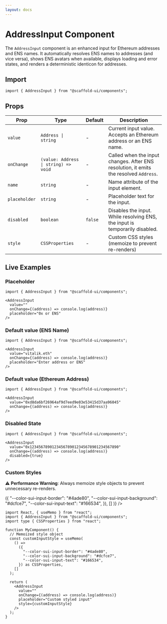 ```yaml
---
layout: docs
---
```



# AddressInput Component

The `AddressInput` component is an enhanced input for Ethereum addresses and ENS names. It automatically resolves ENS names to addresses (and vice versa), shows ENS avatars when available, displays loading and error states, and renders a deterministic identicon for addresses.

## Import

```tsx
import { AddressInput } from "@scaffold-ui/components";
```

## Props

| Prop          | Type                                 | Default | Description                                                                           |
| ------------- | ------------------------------------ | ------- | ------------------------------------------------------------------------------------- |
| `value`       | `Address \| string`                  | -       | Current input value. Accepts an Ethereum address or an ENS name.                      |
| `onChange`    | `(value: Address \| string) => void` | -       | Called when the input changes. After ENS resolution, it emits the resolved `Address`. |
| `name`        | `string`                             | -       | Name attribute of the input element.                                                  |
| `placeholder` | `string`                             | -       | Placeholder text for the input.                                                       |
| `disabled`    | `boolean`                            | `false` | Disables the input. While resolving ENS, the input is temporarily disabled.           |
| `style`       | `CSSProperties`                      | -       | Custom CSS styles (memoize to prevent re-renders)                                     |

## Live Examples

### Placeholder

<DocsProvider>
  <AddressInputExample placeholder="0x or ENS" />
</DocsProvider>

```tsx
import { AddressInput } from "@scaffold-ui/components";

<AddressInput
  value=""
  onChange={(address) => console.log(address)}
  placeholder="0x or ENS"
/>
```

### Default value (ENS Name)

<DocsProvider>
  <AddressInputExample
    initialValue="vitalik.eth"
    placeholder="Enter address or ENS"
  />
</DocsProvider>

```tsx
import { AddressInput } from "@scaffold-ui/components";

<AddressInput
  value="vitalik.eth"
  onChange={(address) => console.log(address)}
  placeholder="Enter address or ENS"
/>
```

### Default value (Ethereum Address)

<DocsProvider>
  <AddressInputExample initialValue="0xd8da6bf26964af9d7eed9e03e53415d37aa96045" />
</DocsProvider>

```tsx
import { AddressInput } from "@scaffold-ui/components";

<AddressInput
  value="0xd8da6bf26964af9d7eed9e03e53415d37aa96045"
  onChange={(address) => console.log(address)}
/>
```

### Disabled State

<DocsProvider>
  <AddressInputExample
    initialValue="0x1234567890123456789012345678901234567890"
    disabled={true}
  />
</DocsProvider>

```tsx
import { AddressInput } from "@scaffold-ui/components";

<AddressInput
  value="0x1234567890123456789012345678901234567890"
  onChange={(address) => console.log(address)}
  disabled={true}
/>
```

### Custom Styles

⚠️ **Performance Warning**: Always memoize style objects to prevent unnecessary re-renders.

<DocsProvider>
  <AddressInputExample
    placeholder="Custom styled input"
    style={useMemo(
      () => ({
        "--color-sui-input-border": "#4ade80",
        "--color-sui-input-background": "#dcfce7",
        "--color-sui-input-text": "#166534",
      }),
      []
    )}
  />
</DocsProvider>

```tsx
import React, { useMemo } from "react";
import { AddressInput } from "@scaffold-ui/components";
import type { CSSProperties } from "react";

function MyComponent() {
  // Memoized style object
  const customInputStyle = useMemo(
    () =>
      ({
        "--color-sui-input-border": "#4ade80",
        "--color-sui-input-background": "#dcfce7",
        "--color-sui-input-text": "#166534",
      }) as CSSProperties,
    []
  );

  return (
    <AddressInput
      value=""
      onChange={(address) => console.log(address)}
      placeholder="Custom styled input"
      style={customInputStyle}
    />
  );
}
```
